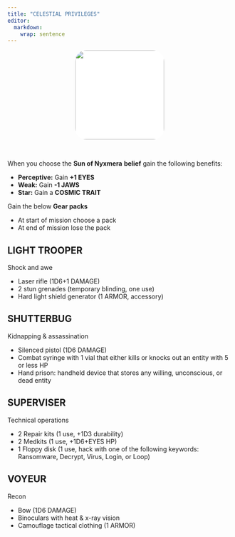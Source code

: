 ```yaml
---
title: "CELESTIAL PRIVILEGES"
editor: 
  markdown: 
    wrap: sentence
---
```


<center>
![](images/starvatar.png){style="width:200px; background:white; border-radius:25px"}
</center>

<br>

When you choose the **Sun of Nyxmera** **belief** gain the following benefits:

-   **Perceptive:** Gain **+1 EYES**
-   **Weak:** Gain **-1 JAWS**
-   __Star:__ Gain a __COSMIC TRAIT__

Gain the below **Gear packs**

- At start of mission choose a pack
- At end of mission lose the pack

## LIGHT TROOPER

Shock and awe

- Laser rifle (1D6+1 DAMAGE)
- 2 stun grenades (temporary blinding, one use)
- Hard light shield generator (1 ARMOR, accessory)

## SHUTTERBUG

Kidnapping & assassination

- Silenced pistol (1D6 DAMAGE)
- Combat syringe with 1 vial that either kills or knocks out an entity with 5 or less HP
- Hand prison: handheld device that stores any willing, unconscious, or dead entity

## SUPERVISER

Technical operations

- 2 Repair kits (1 use, +1D3 durability)
- 2 Medkits (1 use, +1D6+EYES HP)
- 1 Floppy disk (1 use, hack with one of the following keywords: Ransomware, Decrypt, Virus, Login, or Loop)

## VOYEUR

Recon

- Bow (1D6 DAMAGE)
- Binoculars with heat & x-ray vision
- Camouflage tactical clothing (1 ARMOR)